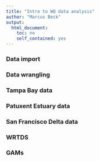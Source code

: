 ```yaml
---
title: "Intro to WQ data analysis"
author: "Marcus Beck"
output: 
  html_document:
    toc: no
    self_contained: yes
---
```


### Data import

### Data wrangling

### Tampa Bay data

### Patuxent Estuary data

### San Francisco Delta data

### WRTDS

### GAMs
